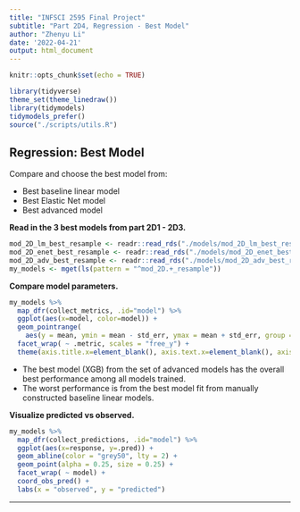 ```yaml
---
title: "INFSCI 2595 Final Project"
subtitle: "Part 2D4, Regression - Best Model"
author: "Zhenyu Li"
date: '2022-04-21'
output: html_document
---
```


```r
knitr::opts_chunk$set(echo = TRUE)
```

```r
library(tidyverse)
theme_set(theme_linedraw())
library(tidymodels)
tidymodels_prefer()
source("./scripts/utils.R")
```

## Regression: Best Model

Compare and choose the best model from: 

- Best baseline linear model
- Best Elastic Net model
- Best advanced model

**Read in the 3 best models from part 2D1 - 2D3. **

```r
mod_2D_lm_best_resample <- readr::read_rds("./models/mod_2D_lm_best_resample")
mod_2D_enet_best_resample <- readr::read_rds("./models/mod_2D_enet_best_resample")
mod_2D_adv_best_resample <- readr::read_rds("./models/mod_2D_adv_best_resample")
my_models <- mget(ls(pattern = "^mod_2D.+_resample"))
```

**Compare model parameters. **

```r
my_models %>% 
  map_dfr(collect_metrics, .id="model") %>% 
  ggplot(aes(x=model, color=model)) +
  geom_pointrange(
    aes(y = mean, ymin = mean - std_err, ymax = mean + std_err, group = model)) +
  facet_wrap( ~ .metric, scales = "free_y") +
  theme(axis.title.x=element_blank(), axis.text.x=element_blank(), axis.ticks.x=element_blank())
```

- The best model (XGB) from the set of advanced models has the overall best performance among all models trained.
- The worst performance is from the best model fit from manually constructed baseline linear models. 

**Visualize predicted vs observed.**  

```r
my_models %>% 
  map_dfr(collect_predictions, .id="model") %>% 
  ggplot(aes(x=response, y=.pred)) +
  geom_abline(color = "grey50", lty = 2) +
  geom_point(alpha = 0.25, size = 0.25) +
  facet_wrap( ~ model) +
  coord_obs_pred() + 
  labs(x = "observed", y = "predicted")
```

----



